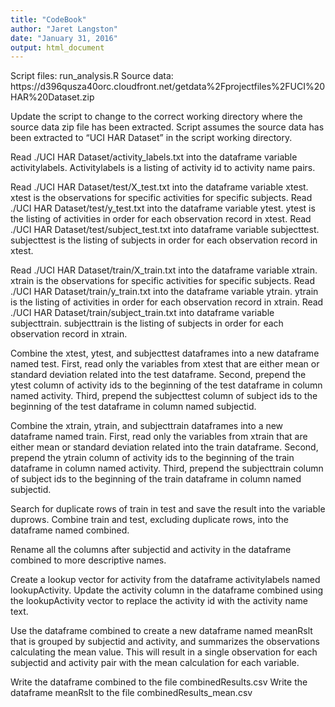 ```yaml
---
title: "CodeBook"
author: "Jaret Langston"
date: "January 31, 2016"
output: html_document
---
```


Script files: run_analysis.R
Source data: https://d396qusza40orc.cloudfront.net/getdata%2Fprojectfiles%2FUCI%20HAR%20Dataset.zip

Update the script to change to the correct working directory where the source data zip file has been extracted.
Script assumes the source data has been extracted to "UCI HAR Dataset" in the script working directory.

Read ./UCI HAR Dataset/activity_labels.txt into the dataframe variable activitylabels. Activitylabels is a listing of 
activity id to activity name pairs.

Read ./UCI HAR Dataset/test/X_test.txt into the dataframe variable xtest. xtest is the observations for specific 
activities for specific subjects.
Read ./UCI HAR Dataset/test/y_test.txt into the dataframe variable ytest. ytest is the listing of activities in order
for each observation record in xtest.
Read ./UCI HAR Dataset/test/subject_test.txt into dataframe variable subjecttest. subjecttest is the listing of subjects in order for each observation record in xtest.


Read ./UCI HAR Dataset/train/X_train.txt into the dataframe variable xtrain. xtrain is the observations for specific 
activities for specific subjects.
Read ./UCI HAR Dataset/train/y_train.txt into the dataframe variable ytrain. ytrain is the listing of activities in order
for each observation record in xtrain.
Read ./UCI HAR Dataset/train/subject_train.txt into dataframe variable subjecttrain. subjecttrain is the listing of subjects in order for each observation record in xtrain.

Combine the xtest, ytest, and subjecttest dataframes into a new dataframe named test. 
First, read only the variables from xtest that are either mean or standard deviation related into the test dataframe.
Second, prepend the ytest column of activity ids to the beginning of the test dataframe in column named activity.
Third, prepend the subjecttest column of subject ids to the beginning of the test dataframe in column named subjectid.

Combine the xtrain, ytrain, and subjecttrain dataframes into a new dataframe named train. 
First, read only the variables from xtrain that are either mean or standard deviation related into the train dataframe.
Second, prepend the ytrain column of activity ids to the beginning of the train dataframe in column named activity.
Third, prepend the subjecttrain column of subject ids to the beginning of the train dataframe in column named subjectid.

Search for duplicate rows of train in test and save the result into the variable duprows.
Combine train and test, excluding duplicate rows, into the dataframe named combined.

Rename all the columns after subjectid and activity in the dataframe combined to more descriptive names.

Create a lookup vector for activity from the dataframe activitylabels named lookupActivity.
Update the activity column in the dataframe combined using the lookupActivity vector to replace the activity id with the activity name text.

Use the dataframe combined to create a new dataframe named meanRslt that is grouped by subjectid and activity, and summarizes the observations calculating the mean value. This will result in a single observation for each subjectid and activity pair with the mean calculation for each variable.

Write the dataframe combined to the file combinedResults.csv
Write the dataframe meanRslt to the file combinedResults_mean.csv


